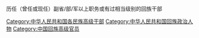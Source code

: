 历任（曾任或现任）副省/部/军以上职务或有过相当级别的回族干部

[[Category:中华人民共和国各民族高级干部|Category:中华人民共和国各民族高级干部]]
[[Category:中华人民共和国回族政治人物|Category:中华人民共和国回族政治人物]]
[[Category:中国回族高级官员|Category:中国回族高级官员]]